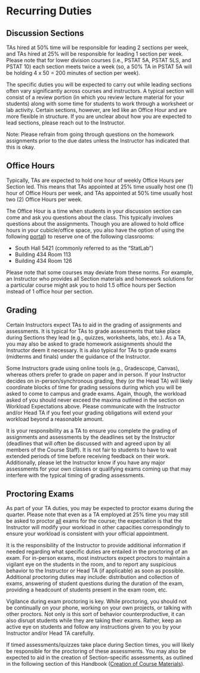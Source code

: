 # Recurring Duties

## Discussion Sections

TAs hired at 50% time will be responsible for leading 2 sections per week, and TAs hired at 25% will be responsible for leading 1 section per week. Please note that for lower division courses (i.e., PSTAT 5A, PSTAT 5LS, and PSTAT 10) each section meets twice a week (so, a 50% TA in PSTAT 5A will be holding 4 x 50 = 200 minutes of section per week).

The specific duties you will be expected to carry out while leading sections often vary significantly across courses and instructors. A typical section will consist of a review portion (in which you review lecture material for your students) along with some time for students to work through a worksheet or lab activity. Certain sections, however, are led like an Office Hour and are more flexible in structure. If you are unclear about how you are expected to lead sections, please reach out to the Instructor.

Note: Please refrain from going through questions on the homework assignments prior to the due dates unless the Instructor has indicated that this is okay.


## Office Hours

Typically, TAs are expected to hold one hour of weekly Office Hours per Section led. This means that TAs appointed at 25% time usually host one (1) hour of Office Hours per week, and TAs appointed at 50% time usually host two (2) Office Hours per week. 

The Office Hour is a time when students in your discussion section can come and ask you questions about the class. This typically involves questions about the assignments. Though you are allowed to hold office hours in your cubicle/office space, you also have the option of using the following <a href="https://booked.pstat.ucsb.edu/Web/index.php?redirect=%2FWeb%2Fdashboard.php%3F" target="_blank">portal</a>) to reserve one of the following classrooms:

- South Hall 5421 (commonly referred to as the "StatLab")
- Building 434 Room 113
- Building 434 Room 126 

Please note that some courses may deviate from these norms. For example, an Instructor who provides all Section materials and homework solutions for a particular course might ask you to hold 1.5 office hours per Section instead of 1 office hour per section.

## Grading

Certain Instructors expect TAs to aid in the grading of assignments and assessments. It is typical for TAs to grade assessments that take place during Sections they lead (e.g., quizzes, worksheets, labs, etc.). As a TA, you may also be asked to grade homework assignments should the Instructor deem it necessary. It is also typical for TAs to grade exams (midterms and finals) under the guidance of the Instructor. 

Some Instructors grade using online tools (e.g.,  Gradescope, Canvas), whereas others prefer to grade on paper and in person. If your Instructor decides on in-person/synchronous grading, they (or the Head TA) will likely coordinate blocks of time for grading sessions during which you will be asked to come to campus and grade exams. Again, though, the workload asked of you should never exceed the maxima outlined in the section on Workload Expectations above. Please communicate with the Instructor and/or Head TA if you feel your grading obligations will extend your workload beyond a reasonable amount.

It is your responsibility as a TA to ensure you complete the grading of assignments and assessments by the deadlines set by the Instructor (deadlines that will often be discussed with and agreed upon by all members of the Course Staff). It is not fair to students to have to wait extended periods of time before receiving feedback on their work. Additionally, please let the Instructor know if you have any major assessments for your own classes or qualifying exams coming up that may interfere with the typical timing of grading assessments. 

## Proctoring Exams

As part of your TA duties, you may be expected to proctor exams during the quarter. Please note that even as a TA employed at 25% time you may still be asked to proctor [all]{.underline} exams for the course; the expectation is that the Instructor will modify your workload in other capacities correspondingly to ensure your workload is consistent with your official appointment.

It is the responsibility of the Instructor to provide additional information if needed regarding what specific duties are entailed in the proctoring of an exam. For in-person exams, most instructors expect proctors to maintain a vigilant eye on the students in the room, and to report any suspicious behavior to the Instructor or Head TA (if applicable) as soon as possible. Additional proctoring duties may include: distribution and collection of exams, answering of student questions during the duration of the exam, providing a headcount of students present in the exam room, etc. 

Vigilance during exam proctoring is key. While proctoring, you should not be continually on your phone, working on your own projects, or talking with other proctors. Not only is this sort of behavior counterproductive, it can also disrupt students while they are taking their exams. Rather, keep an active eye on students and follow any instructions given to you by your Instructor and/or Head TA carefully.

If timed assessments/quizzes take place during Section times, you will likely be responsible for the proctoring of these assessments. You may also be expected to aid in the creation of Section-specific assessments, as outlined in the following section of this Handbook ([Creation of Course Materials](course_materials.qmd)).
